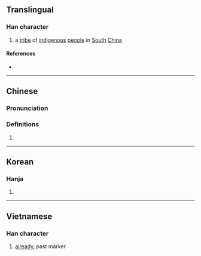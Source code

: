 {{character info/new}}
==Translingual==

===Han character===
{{Han char|rn=5|rad=乙|as=04|sn=5|four=80712|canj=OPD|ids=⿱𠂉也}}

# a [[tribe]] of [[indigenous]] [[people]] in [[south|South]] [[China]]

====References====
* {{Han ref|kx=0084.080|hdz=10036.020|uh=340C|ud=13324}}

----

==Chinese==
{{zh-forms}}

===Pronunciation===
{{zh-pron
|m=yí
|c=ji4
|mc=
|oc=
|ma=
|cat=pn
}}

===Definitions===
{{zh-hanzi}}

# {{rfdef|zh}}

----

==Korean==

===Hanja===
{{ko-hanja|hangeul=이|rv=i|mr=i|y=i}}

# {{defn|lang=ko|sort=乙04}}

----

==Vietnamese==

===Han character===
{{vi-hantu|[[đã]]|rs=乙04}}
# [[already]], past marker